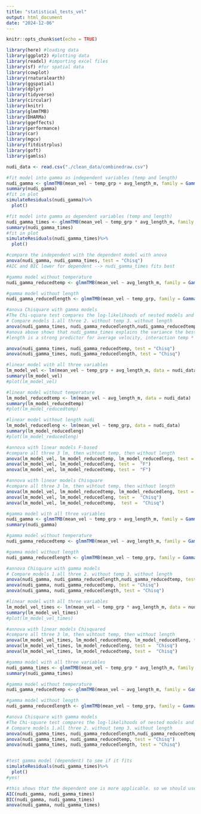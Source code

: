 ```yaml
---
title: "statistical_tests_vel"
output: html_document
date: "2024-12-06"
---
```


```r
knitr::opts_chunk$set(echo = TRUE)
```


```r
library(here) #loading data
library(ggplot2) #plotting data
library(readxl) #importing excel files
library(sf) #for spatial data
library(cowplot)
library(rnaturalearth)
library(ggspatial)
library(dplyr)
library(tidyverse)
library(circular)
library(knitr)
library(glmmTMB)
library(DHARMa)
library(ggeffects)
library(performance)
library(car)
library(mgcv)
library(fitdistrplus)
library(goft)
library(gamlss)
```

```r
nudi_data <- read.csv("./clean_data/combinedraw.csv")
```

```r
#fit model into gamma as independent variables (temp and length)
nudi_gamma <- glmmTMB(mean_vel ~ temp_grp + avg_length_m, family = Gamma(link = "log"), data = nudi_data)
summary(nudi_gamma)
#fit in plot
simulateResiduals(nudi_gamma)%>%
  plot()

#fit model into gamma as dependent variables (temp and length)
nudi_gamma_times <- glmmTMB(mean_vel ~ temp_grp * avg_length_m, family = Gamma(link = "log"), data = nudi_data)
summary(nudi_gamma_times)
#fit in plot
simulateResiduals(nudi_gamma_times)%>%
  plot()
```

```r
#compare the independent with the dependent model with anova
anova(nudi_gamma, nudi_gamma_times, test = "Chisq")
#AIC and BIC lower for dependent --> nudi_gamma_times fits best
```
```r
#gamma model without temperature
nudi_gamma_reducedtemp <- glmmTMB(mean_vel ~ avg_length_m, family = Gamma(link = "log"), data = nudi_data)

#gamma model without length
nudi_gamma_reducedlength <- glmmTMB(mean_vel ~ temp_grp, family = Gamma(link = "log"), data = nudi_data)

#anova Chisquare with gamma models
#The Chi-square test compares the log-likelihoods of nested models and assumes a Chi-square distribution under the null hypothesis.
# Compare models 1.all three 2. without temp 3. without length
anova(nudi_gamma_times, nudi_gamma_reducedlength,nudi_gamma_reducedtemp, test = "Chisq")
#anova above shows that nudi_gamma_times explains the variance the best?
#length is a strong predictor for average velocity, interaction temp * length is also significant: the effect of lenght on velocity depend on temperature

anova(nudi_gamma_times, nudi_gamma_reducedtemp, test = "Chisq")
anova(nudi_gamma_times, nudi_gamma_reducedlength, test = "Chisq")

```


```r
#linear model with all three variables
lm_model_vel <- lm(mean_vel ~ temp_grp + avg_length_m, data = nudi_data)
summary(lm_model_vel)
#plot(lm_model_vel) 

#linear model without temperature
lm_model_reducedtemp <- lm(mean_vel ~ avg_length_m, data = nudi_data)
summary(lm_model_reducedtemp)
#plot(lm_model_reducedtemp)

#linear model without length nudi
lm_model_reducedleng <- lm(mean_vel ~ temp_grp, data = nudi_data)
summary(lm_model_reducedleng)
#plot(lm_model_reducedleng)

#annova with linear models F-based
#compare all three 3 lm, then wihtout temp, then without length
anova(lm_model_vel, lm_model_reducedtemp, lm_model_reducedleng, test =  "F")
anova(lm_model_vel, lm_model_reducedleng, test =  "F")
anova(lm_model_vel, lm_model_reducedtemp, test =  "F")

#annova with linear models Chisquare
#compare all three 3 lm, then wihtout temp, then without length
anova(lm_model_vel, lm_model_reducedtemp, lm_model_reducedleng, test =  "Chisq")
anova(lm_model_vel, lm_model_reducedleng, test =  "Chisq")
anova(lm_model_vel, lm_model_reducedtemp,  test =  "Chisq")

#gamma model with all three variables
nudi_gamma <- glmmTMB(mean_vel ~ temp_grp + avg_length_m, family = Gamma(link = "log"), data = nudi_data)
summary(nudi_gamma)

#gamma model without temperature
nudi_gamma_reducedtemp <- glmmTMB(mean_vel ~ avg_length_m, family = Gamma(link = "log"), data = nudi_data)

#gamma model without length
nudi_gamma_reducedlength <- glmmTMB(mean_vel ~ temp_grp, family = Gamma(link = "log"), data = nudi_data)

#annova Chisquare with gamma models
# Compare models 1.all three 2. without temp 3. without length
anova(nudi_gamma, nudi_gamma_reducedlength,nudi_gamma_reducedtemp, test = "Chisq")
anova(nudi_gamma, nudi_gamma_reducedtemp, test = "Chisq")
anova(nudi_gamma, nudi_gamma_reducedlength, test = "Chisq")

```
```r

#linear model with all three variables
lm_model_vel_times <- lm(mean_vel ~ temp_grp * avg_length_m, data = nudi_data)
summary(lm_model_vel_times)
#plot(lm_model_vel_times) 

#annova with linear models Chisquared
#compare all three 3 lm, then wihtout temp, then without length
anova(lm_model_vel_times, lm_model_reducedtemp, lm_model_reducedleng, test =  "Chisq")
anova(lm_model_vel_times, lm_model_reducedleng, test =  "Chisq")
anova(lm_model_vel_times, lm_model_reducedtemp, test =  "Chisq")

#gamma model with all three variables
nudi_gamma_times <- glmmTMB(mean_vel ~ temp_grp * avg_length_m, family = Gamma(link = "log"), data = nudi_data)
summary(nudi_gamma_times)

#gamma model without temperature
nudi_gamma_reducedtemp <- glmmTMB(mean_vel ~ avg_length_m, family = Gamma(link = "log"), data = nudi_data)

#gamma model without length
nudi_gamma_reducedlength <- glmmTMB(mean_vel ~ temp_grp, family = Gamma(link = "log"), data = nudi_data)

#anova Chisquare with gamma models
#The Chi-square test compares the log-likelihoods of nested models and assumes a Chi-square distribution under the null hypothesis.
# Compare models 1.all three 2. without temp 3. without length
anova(nudi_gamma_times, nudi_gamma_reducedlength,nudi_gamma_reducedtemp, test = "Chisq")
anova(nudi_gamma_times, nudi_gamma_reducedtemp, test = "Chisq")
anova(nudi_gamma_times, nudi_gamma_reducedlength, test = "Chisq")



```
```r
#test gamma model (dependent) to see if it fits
simulateResiduals(nudi_gamma_times)%>%
  plot()
#yes!
```
```r
#this shows that the dependent one is more applicable. so we should use nudi_gamma_times
AIC(nudi_gamma, nudi_gamma_times)
BIC(nudi_gamma, nudi_gamma_times)
anova(nudi_gamma, nudi_gamma_times)
```

